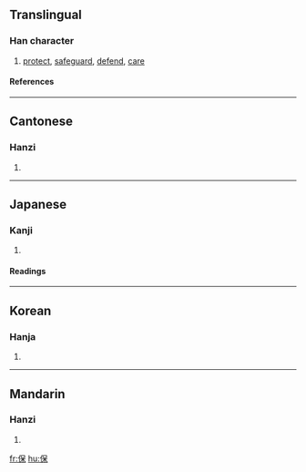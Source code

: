 ==Translingual==
===Han character===
{{Han char|rn=9|rad=人|as=07|sn=9|four=2629<sub>4</sub>|canj=人口木 (ORD)}}
# [[protect]], [[safeguard]], [[defend]], [[care]]
====References====
{{Han ref|kx=0105.170|dkj=00702|dj=0222.060|hdz=10160.040|uh=4FDD|ud=20445|bh=AB4F|bd=43855}}
----
==Cantonese==
===Hanzi===
{{yue-hanzi|jyut=|y=bou2}}
# {{defn|Cantonese}}
----
==Japanese==
===Kanji===
{{ja-kanji|grade=|rs=人07}}
# {{defn|Japanese}} 
====Readings====
{{ja-readings|on=[[ほ]] (ho), [[ほう]] (hō)|kun=[[たもつ]] (tamotsu), [[やすんじる]] (yasunjiru)}}
----
==Korean==
===Hanja===
{{ko-hanja|hangeul=보|rv=bo|mr=po}}
# {{defn|Korean}}
----
==Mandarin==
===Hanzi===
{{cmn-hanzi|pin=[[bǎo]] (bao3)|wg=pao<sup>3</sup>}}
# {{defn|Mandarin}}

[[fr:保]]
[[hu:保]]